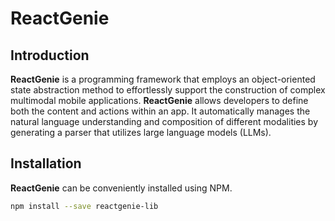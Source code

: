 # ReactGenie

## Introduction

**ReactGenie** is a programming framework that employs an object-oriented state abstraction method to effortlessly support the construction of complex multimodal mobile applications. **ReactGenie** allows developers to define both the content and actions within an app. It automatically manages the natural language understanding and composition of different modalities by generating a parser that utilizes large language models (LLMs).

## Installation

**ReactGenie** can be conveniently installed using NPM.

```bash filename="run in terminal" {3} copy
npm install --save reactgenie-lib
```